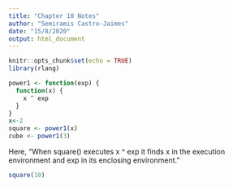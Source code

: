 ```yaml
---
title: "Chapter 10 Notes"
author: "Semiramis Castro-Jaimes"
date: "15/8/2020"
output: html_document
---
```


```r
knitr::opts_chunk$set(echo = TRUE)
library(rlang)
```

```r
power1 <- function(exp) {
  function(x) {
    x ^ exp
  }
}
x<-2
square <- power1(x)
cube <- power1(3)
```

Here, "When square() executes x ^ exp it finds x in the execution environment and exp in its enclosing environment."
```r
square(10)
```

